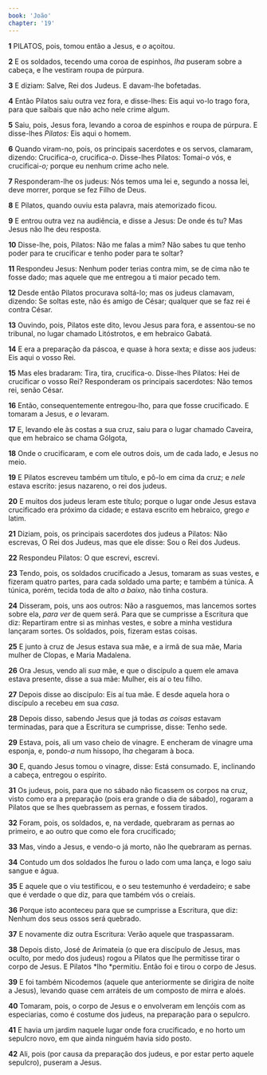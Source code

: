```yaml
---
book: 'João'
chapter: '19'
---
```


**1** PILATOS, pois, tomou então a Jesus, e _o_ açoitou.

**2** E os soldados, tecendo uma coroa de espinhos, _lha_ puseram sobre a cabeça, e lhe vestiram roupa de púrpura.

**3** E diziam: Salve, Rei dos Judeus. E davam-lhe bofetadas.

**4** Então Pilatos saiu outra vez fora, e disse-lhes: Eis aqui vo-lo trago fora, para que saibais que não acho nele crime algum.

**5** Saiu, pois, Jesus fora, levando a coroa de espinhos e roupa de púrpura. E disse-lhes _Pilatos:_ Eis aqui o homem.

**6** Quando viram-no, pois, os principais sacerdotes e os servos, clamaram, dizendo: Crucifica-_o,_ crucifica-_o_. Disse-lhes Pilatos: Tomai-_o_ vós, e crucificai-_o;_ porque eu nenhum crime acho nele.

**7** Responderam-lhe os judeus: Nós temos uma lei e, segundo a nossa lei, deve morrer, porque se fez Filho de Deus.

**8** E Pilatos, quando ouviu esta palavra, mais atemorizado ficou.

**9** E entrou outra vez na audiência, e disse a Jesus: De onde és tu? Mas Jesus não lhe deu resposta.

**10** Disse-lhe, pois, Pilatos: Não me falas a mim? Não sabes tu que tenho poder para te crucificar e tenho poder para te soltar?

**11** Respondeu Jesus: Nenhum poder terias contra mim, se de cima não te fosse dado; mas aquele que me entregou a ti maior pecado tem.

**12** Desde então Pilatos procurava soltá-lo; mas os judeus clamavam, dizendo: Se soltas este, não és amigo de César; qualquer que se faz rei é contra César.

**13** Ouvindo, pois, Pilatos este dito, levou Jesus para fora, e assentou-se no tribunal, no lugar chamado Litóstrotos, e em hebraico Gabatá.

**14** E era a preparação da páscoa, e quase à hora sexta; e disse aos judeus: Eis aqui o vosso Rei.

**15** Mas eles bradaram: Tira, tira, crucifica-o. Disse-lhes Pilatos: Hei de crucificar o vosso Rei? Responderam os principais sacerdotes: Não temos rei, senão César.

**16** Então, consequentemente entregou-lho, para que fosse crucificado. E tomaram a Jesus, e _o_ levaram.

**17** E, levando ele às costas a sua cruz, saiu para o lugar chamado Caveira, que em hebraico se chama Gólgota,

**18** Onde o crucificaram, e com ele outros dois, um de cada lado, e Jesus no meio.

**19** E Pilatos escreveu também um título, e pô-lo em cima da cruz; e _nele_ estava escrito: jesus nazareno, o rei dos judeus.

**20** E muitos dos judeus leram este título; porque o lugar onde Jesus estava crucificado era próximo da cidade; e estava escrito em hebraico, grego _e_ latim.

**21** Diziam, pois, os principais sacerdotes dos judeus a Pilatos: Não escrevas, O Rei dos Judeus, mas que ele disse: Sou o Rei dos Judeus.

**22** Respondeu Pilatos: O que escrevi, escrevi.

**23** Tendo, pois, os soldados crucificado a Jesus, tomaram as suas vestes, e fizeram quatro partes, para cada soldado uma parte; e também a túnica. A túnica, porém, tecida toda de alto _a baixo,_ não tinha costura.

**24** Disseram, pois, uns aos outros: Não a rasguemos, mas lancemos sortes sobre ela, _para ver_ de quem será. Para que se cumprisse a Escritura que diz: Repartiram entre si as minhas vestes, e sobre a minha vestidura lançaram sortes. Os soldados, pois, fizeram estas coisas.

**25** E junto à cruz de Jesus estava sua mãe, e a irmã de sua mãe, Maria mulher de Clopas, e Maria Madalena.

**26** Ora Jesus, vendo ali _sua_ mãe, e que o discípulo a quem ele amava estava presente, disse a sua mãe: Mulher, eis aí o teu filho.

**27** Depois disse ao discípulo: Eis aí tua mãe. E desde aquela hora o discípulo a recebeu em sua _casa_.

**28** Depois disso, sabendo Jesus que já todas _as coisas_ estavam terminadas, para que a Escritura se cumprisse, disse: Tenho sede.

**29** Estava, pois, ali um vaso cheio de vinagre. E encheram de vinagre uma esponja, e, pondo-_a_ num hissopo, lh*a* chegaram à boca.

**30** E, quando Jesus tomou o vinagre, disse: Está consumado. E, inclinando a cabeça, entregou o espírito.

**31** Os judeus, pois, para que no sábado não ficassem os corpos na cruz, visto como era a preparação (pois era grande o dia de sábado), rogaram a Pilatos que se lhes quebrassem as pernas, e fossem tirados.

**32** Foram, pois, os soldados, e, na verdade, quebraram as pernas ao primeiro, e ao outro que como ele fora crucificado;

**33** Mas, vindo a Jesus, e vendo-o já morto, não lhe quebraram as pernas.

**34** Contudo um dos soldados lhe furou o lado com uma lança, e logo saiu sangue e água.

**35** E aquele que o viu testificou, e o seu testemunho é verdadeiro; e sabe que é verdade o que diz, para que também vós o creiais.

**36** Porque isto aconteceu para que se cumprisse a Escritura, que diz: Nenhum dos seus ossos será quebrado.

**37** E novamente diz outra Escritura: Verão aquele que traspassaram.

**38** Depois disto, José de Arimateia (o que era discípulo de Jesus, mas oculto, por medo dos judeus) rogou a Pilatos que lhe permitisse tirar o corpo de Jesus. E Pilatos *lho *permitiu. Então foi e tirou o corpo de Jesus.

**39** E foi também Nicodemos (aquele que anteriormente se dirigira de noite a Jesus), levando quase cem arráteis de um composto de mirra e aloés.

**40** Tomaram, pois, o corpo de Jesus e o envolveram em lençóis com as especiarias, como é costume dos judeus, na preparação para o sepulcro.

**41** E havia um jardim naquele lugar onde fora crucificado, e no horto um sepulcro novo, em que ainda ninguém havia sido posto.

**42** Ali, pois (por causa da preparação dos judeus, e por estar perto aquele sepulcro), puseram a Jesus.
